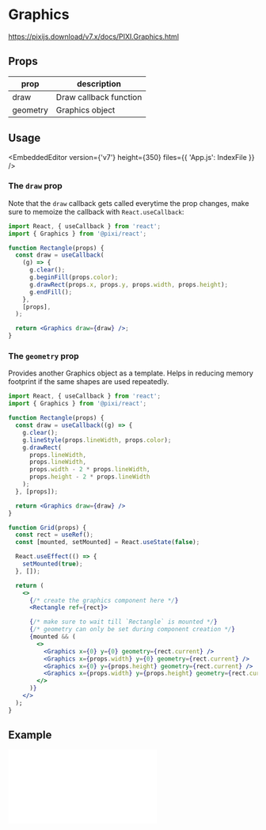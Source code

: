 
# Graphics

https://pixijs.download/v7.x/docs/PIXI.Graphics.html

## Props

| prop     | description            |
| -------- | ---------------------- |
| draw     | Draw callback function |
| geometry | Graphics object        |

## Usage

<EmbeddedEditor version={'v7'} height={350} files={{ 'App.js': IndexFile }} />

### The `draw` prop

Note that the `draw` callback gets called everytime the prop changes, make sure to memoize the callback
with `React.useCallback`:

```jsx
import React, { useCallback } from 'react';
import { Graphics } from '@pixi/react';

function Rectangle(props) {
  const draw = useCallback(
    (g) => {
      g.clear();
      g.beginFill(props.color);
      g.drawRect(props.x, props.y, props.width, props.height);
      g.endFill();
    },
    [props],
  );

  return <Graphics draw={draw} />;
}
```

### The `geometry` prop

Provides another Graphics object as a template. Helps in reducing memory footprint if the same shapes are used repeatedly.

```jsx
import React, { useCallback } from 'react';
import { Graphics } from '@pixi/react';

function Rectangle(props) {
  const draw = useCallback((g) => {
    g.clear();
    g.lineStyle(props.lineWidth, props.color);
    g.drawRect(
      props.lineWidth,
      props.lineWidth,
      props.width - 2 * props.lineWidth,
      props.height - 2 * props.lineWidth
    );
  }, [props]);

  return <Graphics draw={draw} />
}

function Grid(props) {
  const rect = useRef();
  const [mounted, setMounted] = React.useState(false);

  React.useEffect(() => {
    setMounted(true);
  }, []);

  return (
    <>
      {/* create the graphics component here */}
      <Rectangle ref={rect}>

      {/* make sure to wait till `Rectangle` is mounted */}
      {/* geometry can only be set during component creation */}
      {mounted && (
        <>
          <Graphics x={0} y={0} geometry={rect.current} />
          <Graphics x={props.width} y={0} geometry={rect.current} />
          <Graphics x={0} y={props.height} geometry={rect.current} />
          <Graphics x={props.width} y={props.height} geometry={rect.current} />
        </>
      )}
    </>
  );
}
```

## Example

<iframe
  height={500}
  scrolling="no"
  title="Graphics"
  src="//codepen.io/inlet/embed/d3b1be3b908b1d890442ee0c8baceaaf/?height=300&theme-id=33987&default-tab=result&embed-version=2"
  frameBorder="no"
  allowFullScreen={true}
  style={{ width: '100%' }}
/>
